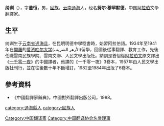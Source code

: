 '''纳训'''（{{bd|1911年||1989年|12月27日|catidx=Na}}），字'''鉴恒'''，男，[[回族|回族]]，[[云南|云南]][[通海县|通海]]人，经名'''努尔·穆罕默德'''，中国[[阿拉伯語|阿拉伯]]文學翻譯家。

== 生平 ==
纳训生于[[云南省|云南省]][[通海县|通海县]]，在昆明明德中學唸書時，始習阿拉伯語。1934年至1941年在[[開羅|開羅]]的[[爱资哈尔大学|爱资哈尔大学]](الأزهر الشريف)留學，回國後從事翻譯、教育工作，先後任職雲南民族學院、雲南文聯、人民文學出版社。納訓是首個從[[阿拉伯文|阿拉伯文]]原文譯出《[[一千零一夜|一千零一夜]]》的中國譯者，他譯的《一千零一夜》3卷本，1957年由人民文學出版社刊行，並在往後數十年不斷增訂，1982至1984年出版了6卷本。

== 參考資料 ==
*《中國翻譯家辭典》，中國對外翻譯出版公司，1988。

{{Navboxes 
| title  = 纳训在[[中国翻译协会|中国翻译协会]]的职务
| list1  =
{{中国翻译工作者协会第二届理事会}}
}}

{{Authority control}}
{{DEFAULTSORT:Na納}}
[[category:通海縣人|category:通海縣人]]
[[category:回族人|category:回族人]]
[[Category:中国翻译家|Category:中国翻译家]]
[[Category:中国翻译协会名誉理事|Category:中国翻译协会名誉理事]]
